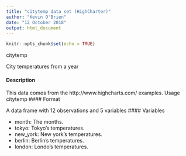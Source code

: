```yaml
---
title: "citytemp data set (HighCharter)"
author: "Kevin O'Brien"
date: "12 October 2018"
output: html_document
---
```


```r
knitr::opts_chunk$set(echo = TRUE)
```
citytemp

City temperatures from a year

#### Description 

This data comes from the http://www.highcharts.com/ examples.
Usage
citytemp
#### Format

A data frame with 12 observations and 5 variables
#### Variables 

* month: The months.
* tokyo: Tokyo’s temperatures.
* new_york: New york’s temperatures.
* berlin: Berlin’s temperatures.
* london: Londo’s temperatures.